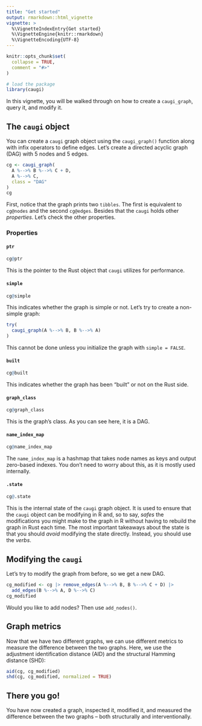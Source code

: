```yaml
---
title: "Get started"
output: rmarkdown::html_vignette
vignette: >
  %\VignetteIndexEntry{Get started}
  %\VignetteEngine{knitr::rmarkdown}
  %\VignetteEncoding{UTF-8}
---
```


```r
knitr::opts_chunk$set(
  collapse = TRUE,
  comment = "#>"
)
```


```r
# load the package
library(caugi)
```

In this vignette, you will be walked through on how to create a `caugi_graph`, query it, and modify it.

## The `caugi` object

You can create a `caugi` graph object using the `caugi_graph()` function along with infix operators to define edges. Let's create a directed acyclic graph (DAG) with 5 nodes and 5 edges.

```r
cg <- caugi_graph(
  A %-->% B %-->% C + D,
  A %-->% C,
  class = "DAG"
)
cg
```

First, notice that the graph prints two `tibbles`. The first is equivalent to `cg@nodes` and the second `cg@edges`. Besides that the `caugi` holds other _properties_. Let's check the other properties. 

### Properties

#### `ptr`

```r
cg@ptr
```

This is the pointer to the Rust object that `caugi` utilizes for performance. 

#### `simple`

```r
cg@simple
```

This indicates whether the graph is simple or not. Let's try to create a non-simple graph:

```r
try(
  caugi_graph(A %-->% B, B %-->% A)
)
```

This cannot be done unless you initialize the graph with `simple = FALSE`.

#### `built`

```r
cg@built
```

This indicates whether the graph has been "built" or not on the Rust side. 

#### `graph_class`

```r
cg@graph_class
```

This is the graph's class. As you can see here, it is a DAG.

#### `name_index_map`

```r
cg@name_index_map
```

The `name_index_map` is a hashmap that takes node names as keys and output zero-based indexes. You don't need to worry about this, as it is mostly used internally. 

#### `.state`

```r
cg@.state
```

This is the internal state of the `caugi` graph object. It is used to ensure that the `caugi` object can be modifying in R and, so to say, _safes_ the modifications you might make to the graph in R without having to rebuild the graph in Rust each time. The most important takeaways about the state is that you should _avoid_ modifying the state directly. Instead, you should use the _verbs_. 

## Modifying the `caugi`

Let's try to modify the graph from before, so we get a new DAG.

```r
cg_modified <- cg |> remove_edges(A %-->% B, B %-->% C + D) |>
  add_edges(B %-->% A, D %-->% C)
cg_modified
```

Would you like to add nodes? Then use `add_nodes()`. 

## Graph metrics

Now that we have two different graphs, we can use different metrics to measure the difference between the two graphs. Here, we use the adjustment identification distance (AID) and the structural Hamming distance (SHD): 

```r
aid(cg, cg_modified)
shd(cg, cg_modified, normalized = TRUE)
```

## There you go!

You have now created a graph, inspected it, modified it, and measured the difference between the two graphs -- both structurally and interventionally. 
